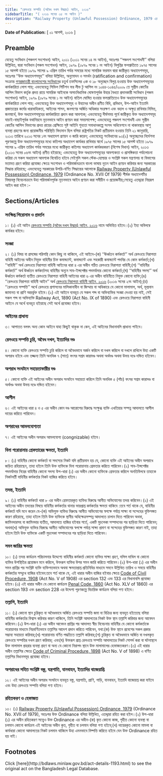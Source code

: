 ```yaml
---
title: "রেলওয়ে সম্পত্তি (অবৈধ দখল উদ্ধার) আইন, ২০১৬"
sidebarTitle: "( ২০১৬ সনের ৩৫ নং আইন )"
description: "Railway Property (Unlawful Possession) Ordinance, 1979 এর বিষয়বস্তু বিবেচনাক্রমে উহা পরিমার্জনপূর্বক নূতন আইন প্রণয়নকল্পে প্রণীত আইন"
---
```


**Date of Publication:** [ ০১ আগস্ট, ২০১৬ ]

## Preamble

যেহেতু সংবিধান (পঞ্চদশ সংশোধন) আইন, ২০১১ (২০১১ সনের ১৪ নং আইন), অতঃপর ‘‘পঞ্চদশ সংশোধনী’’ বলিয়া উল্লিখিত, দ্বারা সংবিধান (পঞ্চম সংশোধন) আইন, ১৯৭৯ (১৯৭৯ সনের ১ নং আইন) বিলুপ্তির ফলশ্রুতিতে ১৯৭৫ সালের ১৫ আগস্ট হইতে ১৯৭৯ সালের ৯ এপ্রিল তারিখ পর্যন্ত সময়ের মধ্যে সামরিক ফরমান দ্বারা জারীকৃত অধ্যাদেশসমূহ, অতঃপর ‘‘উক্ত অধ্যাদেশসমূহ’’ বলিয়া উল্লিখিত, অনুমোদন ও সমর্থন (ratification and confirmation) সংক্রান্ত [গণপ্রজাতন্ত্রী বাংলাদেশের সংবিধান](/act-957.html "গণপ্রজাতন্ত্রী বাংলাদেশের সংবিধান")ের চতুর্থ তফসিলের ৩ক ও ১৮ অনুচ্ছেদ বিলুপ্ত হওয়ায় উক্ত অধ্যাদেশসমূহের কার্যকারিতা লোপ পায়; এবংযেহেতু সিভিল পিটিশন ফর লীভ টু আপিল নং ১০৪৪-১০৪৫/২০০৯ তে সুপ্রীম কোর্টের আপিল বিভাগ কর্তৃক প্রদত্ত রায়ে সামরিক আইনকে অসাংবিধানিক ঘোষণাপূর্বক উহার বৈধতা প্রদানকারী সংবিধান (পঞ্চম সংশোধন) আইন, ১৯৭৯ (১৯৭৯ সনের ১ নং আইন) বাতিল ঘোষিত হওয়ার ফলশ্রুতিতেও উক্ত অধ্যাদেশসমূহের কার্যকারিতা লোপ পায়; এবংযেহেতু উক্ত অধ্যাদেশসমূহ ও উহাদের অধীন প্রণীত বিধি, প্রবিধান, উপ-আইন ইত্যাদি প্রজাতন্ত্রের কর্মের ধারাবাহিকতা, আইনের শাসন, জনগণের অর্জিত অধিকার সংরক্ষণ এবং বহাল ও অক্ষুণ্ণ রাখিবার নিমিত্ত, জনস্বার্থে, উক্ত অধ্যাদেশসমূহের কার্যকারিতা প্রদান করা আবশ্যক; এবংযেহেতু দীর্ঘসময় পূর্বে জারীকৃত উক্ত অধ্যাদেশসমূহ যাচাই-বাছাইপূর্বক যথানিয়মে নূতনভাবে আইন প্রণয়ন করা সময়সাপেক্ষ; এবংযেহেতু পঞ্চদশ সংশোধনী এবং সুপ্রীম কোর্টের আপিল বিভাগের প্রদত্ত রায়ের প্রেক্ষিতে সৃষ্ট আইনি শূন্যতা সমাধানকল্পে সংসদ অধিবেশনে না থাকাবস্থায় আশু ব্যবস্থা গ্রহণের জন্য প্রয়োজনীয় পরিস্থিতি বিদ্যমান ছিল বলিয়া রাষ্ট্রপতির নিকট প্রতীয়মান হওয়ায় তিনি ২১ জানুয়ারি, ২০১৩ তারিখে ২০১৩ সনের ১নং অধ্যাদেশ প্রণয়ন ও জারি করেন; এবংযেহেতু সংবিধানের ৯৩(২) অনুচ্ছেদের নির্দেশনা পূরণকল্পে উক্ত অধ্যাদেশসমূহের মধ্যে কতিপয় অধ্যাদেশ কার্যকর রাখিবার স্বার্থে ১৯৭৫ সালের ১৫ আগস্ট হইতে ১৯৭৯ সালের ৯ এপ্রিল তারিখ পর্যন্ত সময়ের মধ্যে জারীকৃত কতিপয় অধ্যাদেশ কার্যকরকরণ (বিশেষ বিধান) আইন, ২০১৩ (২০১৩ সনের ০৬নং আইন) প্রণীত হইয়াছে; এবংযেহেতু উক্ত অধ্যাদেশসমূহের আবশ্যকতা ও প্রাসঙ্গিকতা পর্যালোচনা করিয়া যে সকল অধ্যাদেশ আবশ্যক বিবেচিত হইবে সেইগুলি সকল স্টেক-হোল্ডার ও সংশ্লিষ্ট সকল মন্ত্রণালয় বা বিভাগের মতামত গ্রহণ করিয়া প্রযোজ্য ক্ষেত্রে সংশোধন ও পরিমার্জনক্রমে বাংলা ভাষায় নূতন আইন প্রণয়ন করিবার জন্য সরকারের সিদ্ধান্ত রহিয়াছে; এবংযেহেতু সরকারের উপরি-বর্ণিত সিদ্ধান্তের আলোকে [Railway Property (Unlawful Possession) Ordinance, 1979](/laws/volume-21/act-588 "Railway Property (Unlawful Possession) Ordinance, 1979") (Ordinance No. XVII Of 1979) শীর্ষক অধ্যাদেশটির বিষয়বস্তু বিবেচনাক্রমে উহা পরিমার্জনপূর্বক নূতনভাবে আইন প্রণয়ন করা সমীচীন ও প্রয়োজনীয়;সেহেতু এতদ্দ্বারা নিম্নরূপ আইন করা হইল :-

## Sections/Articles

### সংক্ষিপ্ত শিরোনাম ও প্রবর্তন

১। (১) এই আইন [রেলওয়ে সম্পত্তি (অবৈধ দখল উদ্ধার) আইন, ২০১৬](/laws/volume-46/act-1193 "রেলওয়ে সম্পত্তি (অবৈধ দখল উদ্ধার) আইন, ২০১৬") নামে অভিহিত হইবে।(২) ইহা অবিলম্বে কার্যকর হইবে।

### সংজ্ঞা

২। (১) বিষয় বা প্রসঙ্গের পরিপন্থি কোন কিছু না থাকিলে, এই আইনে-(ক) ‘‘ঊর্ধ্বতন কর্মকর্তা’’ অর্থ রেলওয়ে নিরাপত্তা বাহিনী আইনের অধীন নিযুক্ত বাহিনীর চিফ কমান্ড্যান্ট, কমান্ড্যান্ট এবং সহকারী কমান্ড্যান্ট পদবির যে কোন কর্মকর্তা;(খ) ‘‘বাহিনী’’ অর্থ রেলওয়ে নিরাপত্তা বাহিনী আইনের ধারা ৪ এর অধীন গঠিত রেলওয়ে নিরাপত্তা বাহিনী;(গ) ‘‘বাহিনীর কর্মকর্তা’’ অর্থ ঊর্ধ্বতন কর্মকর্তাসহ বাহিনীর অন্যূন সাব-ইন্সপেক্টর পদমর্যাদার কোনো কর্মকর্তা;(ঘ) ‘‘বাহিনীর সদস্য’’ অর্থ ঊর্ধ্বতন কর্মকর্তা ব্যতীত রেলওয়ে নিরাপত্তা বাহিনী আইনের ধারা ৬ এর অধীন বাহিনীতে নিযুক্ত কোনো ব্যক্তি;(ঙ) ‘‘রেলওয়ে নিরাপত্তা বাহিনী আইন’’ অর্থ [রেলওয়ে নিরাপত্তা বাহিনী আইন, ২০১৬](/laws/volume-46/act-1174 "রেলওয়ে নিরাপত্তা বাহিনী আইন, ২০১৬") (২০১৬ সনের ২নং আইন);(চ) ‘‘রেলওয়ে সম্পত্তি’’ অর্থে রেলওয়ে প্রশাসনের মালিকানাধীন বা জিম্মায় বা অধিকারে যে কোনো মালামাল, অর্থ, মূল্যবান জামানত বা প্রাণি অন্তর্ভুক্ত হইবে।(২) এই আইনে ব্যবহৃত যে সকল শব্দ বা অভিব্যক্তির সংজ্ঞা দেওয়া হয় নাই, সেই সকল শব্দ বা অভিব্যক্তি Railway Act, 1890 (Act No. IX of 1890) এবং রেলওয়ে নিরাপত্তা বাহিনী আইনে যে অর্থে ব্যবহৃত হইয়াছে সেই অর্থে প্রযোজ্য হইবে।

### আইনের প্রাধান্য

৩। আপাতত বলবৎ অন্য কোন আইনে যাহা কিছুই থাকুক না কেন, এই আইনের বিধানাবলি প্রাধান্য পাইবে।

### রেলওয়ে সম্পত্তি চুরি, অবৈধ দখল, ইত্যাদির দণ্ড

৪। কোনো ব্যক্তি রেলওয়ে সম্পত্তি চুরি করিলে বা অবৈধভাবে অর্জন করিলে বা দখল করিলে বা দখলে রাখিলে উহা একটি অপরাধ হইবে এবং তজ্জন্য তিনি অনধিক ৭ (সাত) বৎসর সশ্রম কারাদণ্ড অথবা অর্থদণ্ড অথবা উভয় দণ্ডে দন্ডিত হইবেন।

### অপরাধ সংঘটনে সহায়তাকারীর দণ্ড

৫। কোনো ব্যক্তি এই আইনের অধীন অপরাধ সংঘটনে সহায়তা করিলে তিনি অনধিক ৫ (পাঁচ) বৎসর সশ্রম কারাদণ্ড বা অর্থদণ্ড অথবা উভয় দণ্ডে দন্ডিত হইবেন।

### আপীল

৬। এই আইনের ধারা ৪ ও ৫ এর অধীন কোন দণ্ড আরোপের বিরুদ্ধে সংক্ষুব্ধ ব্যক্তি এখতিয়ার সম্পন্ন আদালতে আপীল দায়ের করিতে পারিবেন।

### অপরাধের আমলযোগ্যতা

৭। এই আইনের অধীন অপরাধ আমলযোগ্য (congnizable) হইবে।

### বিনা পরোয়ানায় গ্রেফতারের ক্ষমতা, ইত্যাদি

৮। (১) বাহিনীর কোনো কর্মকর্তা বা সদস্যের নিকট যদি প্রতীয়মান হয় যে, কোনো ব্যক্তি এই আইনের অধীন অপরাধে জড়িত রহিয়াছেন, তাহা হইলে তিনি উক্ত ব্যক্তিকে বিনা পরোয়ানায় গ্রেফতার করিতে পারিবেন।(২) সাব-ইন্সপেক্টর পদমর্যাদার নিম্নের বাহিনীর কোনো সদস্য উপ-ধারা (১) এর অধীন কোনো ব্যক্তিকে গ্রেফতার করিলে অনতিবিলম্বে তাহাকে নিকটবর্তী বাহিনীর কর্মকর্তার নিকট হাজির করিতে হইবে।

### তদন্ত, ইত্যাদি

৯। (১) বাহিনীর কর্মকর্তা ধারা ৮ এর অধীন গ্রেফতারকৃত ব্যক্তির বিরুদ্ধে আনীত অভিযোগের তদন্ত করিবেন।(২) এই আইনের অধীন তদন্তের বিষয়ে বাহিনীর কর্মকর্তার থানার ভারপ্রাপ্ত কর্মকর্তার ক্ষমতা থাকিবে :তবে শর্ত থাকে যে, বাহিনীর কর্মকর্তা যদি মনে করেন যে-(ক) অভিযুক্ত ব্যক্তির বিরুদ্ধে আনীত অভিযোগের স্বপক্ষে পর্যাপ্ত সাক্ষ্য বা সন্দেহের যুক্তিসঙ্গত কারণ রহিয়াছে, তাহা হইলে তিনি উক্ত ব্যক্তিকে স্থানীয় অধিক্ষেত্রসম্পন্ন আদালতে চালান দিতে পারিবেন অথবা, জামিনদারসহ বা জামিনদার ব্যতীত, আদালতে হাজির হইবার শর্তে, একটি মুচলেকা সম্পাদনের পর ছাড়িয়া দিতে পারিবেন; অথবা(খ) অভিযুক্ত ব্যক্তির বিরুদ্ধে আনীত অভিযোগের স্বপক্ষে পর্যাপ্ত সাক্ষ্য প্রমাণ বা সন্দেহের যুক্তিসঙ্গত কারণ নাই, তাহা হইলে তিনি উক্ত ব্যক্তিকে একটি মুচলেকা সম্পাদনের পর ছাড়িয়া দিতে পারিবেন।

### সমন জারির ক্ষমতা

১০। (১) তদন্ত কার্যক্রম পরিচালনার উদ্দেশ্যে বাহিনীর কর্মকর্তা কোনো ব্যক্তির সাক্ষ্য গ্রহণ, দলিল দাখিল বা কোনো ব্যক্তির উপস্থিতির প্রয়োজন মনে করিলে, উক্তরূপ ব্যক্তির উপর সমন জারি করিতে পারিবেন।(২) উপ-ধারা (১) এর অধীন সমন প্রাপ্তির পর সংশ্লিষ্ট ব্যক্তি ব্যক্তিগতভাবে অথবা ক্ষমতাপ্রাপ্ত প্রতিনিধির মাধ্যমে সমনে উল্লিখিত তারিখ ও সময়ে বাহিনীর কর্মকর্তার সম্মুখে হাজির হইবেন:তবে শর্ত থাকে যে, এই ধারার অধীন হাজির হইবার ক্ষেত্রে [Code of Civil Procedure, 1908](/laws/volume-5/act-86 "Code of Civil Procedure, 1908") (Act No. V of 1908) এর section 132 এবং 133 এর বিধানাবলি প্রযোজ্য হইবে।(৩) এই ধারার অধীন যে কোনো কার্যক্রম [Penal Code, 1860](/laws/volume-1/act-11 "Penal Code, 1860") (Act No. XLV of 1860) এর section 193 এবং section 228 এর উদ্দেশ্য পূরণকল্পে বিচারিক কার্যক্রম বলিয়া গণ্য হইবে।

### তল্লাশি, ইত্যাদি

১১। (১) কোনো স্থান চুরিকৃত বা অবৈধভাবে অর্জিত রেলওয়ে সম্পত্তি জমা বা বিক্রির জন্য ব্যবহৃত হইতেছে বলিয়া বাহিনীর কর্মকর্তার বিশ্বাস করিবার কারণ থাকিলে, তিনি সংশ্লিষ্ট আদালতের নিকট উক্ত স্থান তল্লাশি করিবার জন্য আবেদন করিবেন।(২) উপ-ধারা (১) এর অধীন আবেদন প্রাপ্তির পর আদালত স্বীয় বিবেচনায় বাহিনীর যে কোনো কর্মকর্তাকে পরোয়ানার মাধ্যমে নিম্নবর্ণিতভাবে তল্লাশির আদেশ প্রদান করিতে পারিবেন, যথা:(ক) উক্ত স্থানে প্রবেশের সকল প্রকার সম্ভাব্য সহায়তা করিবার;(খ) পরোয়ানায় বর্ণিত পদ্ধতিতে তল্লাশি করিবার;(গ) চুরিকৃত বা অবৈধভাবে অর্জিত বা দখলকৃত রেলওয়ে সম্পত্তির দখল গ্রহণ করিবার; এবং(ঘ) উক্তরূপ প্রাপ্ত রেলওয়ে সম্পত্তি আদালতের নিকট সোপর্দ করা বা ঘটনাস্থলে উক্ত মালামাল প্রহরার ব্যবস্থা গ্রহণ বা অন্য যে কোনো নিরাপদ স্থানে উক্ত মালামালের হেফাজতকরণ।(৩) এই ধারার অধীন তল্লাশির ক্ষেত্রে [Code of Criminal Procedure, 1898](/laws/volume-4/act-75 "Code of Criminal Procedure, 1898") (Act No. V of 1898) এ বর্ণিত তল্লাশির বিধানসমূহ প্রযোজ্য হইবে।

### অপরাধের সহিত সংশ্লিষ্ট বস্তু, যন্ত্রপাতি, যানবাহন, ইত্যাদির বাজেয়াপ্তি

১২। এই আইনের অধীন অপরাধ সংঘটনে ব্যবহৃত বস্তু, যন্ত্রপাতি, প্রাণি, গাড়ি, যানবাহন, ইত্যাদি বাজেয়াপ্ত করা যাইবে এবং উহা রেলওয়ে সম্পত্তি বলিয়া গণ্য হইবে।

### রহিতকরণ ও হেফাজত

১৩। (১) [Railway Property (Unlawful Possession) Ordinance, 1979](/laws/volume-21/act-588 "Railway Property (Unlawful Possession) Ordinance, 1979") (Ordinance No. XVII of 1979), অতঃপর উক্ত Ordinance বলিয়া উল্লিখিত, এতদ্দ্বারা রহিত করা হইল।(২) উপ-ধারা (১) এর অধীন রহিতকরণ সত্ত্বেও উক্ত Ordinance এর অধীন-(ক) কৃত কোনো কাজ, গৃহীত কোনো ব্যবস্থা বা চলমান কোনো কার্যক্রম এই আইনের অধীন কৃত, গৃহীত বা চলমান বলিয়া গণ্য হইবে;(খ) দায়েরকৃত কোনো মামলা বা কার্যধারা কোনো আদালতের নিকট চলমান থাকিলে উহা এমনভাবে নিষ্পত্তি করিতে হইবে যেন উক্ত Ordinance রহিত হয় নাই।

## Footnotes

<Note>
  Click [here](http://bdlaws.minlaw.gov.bd/act-details-1193.html) to see the original act on the Bangladesh Legal Database.
</Note>
